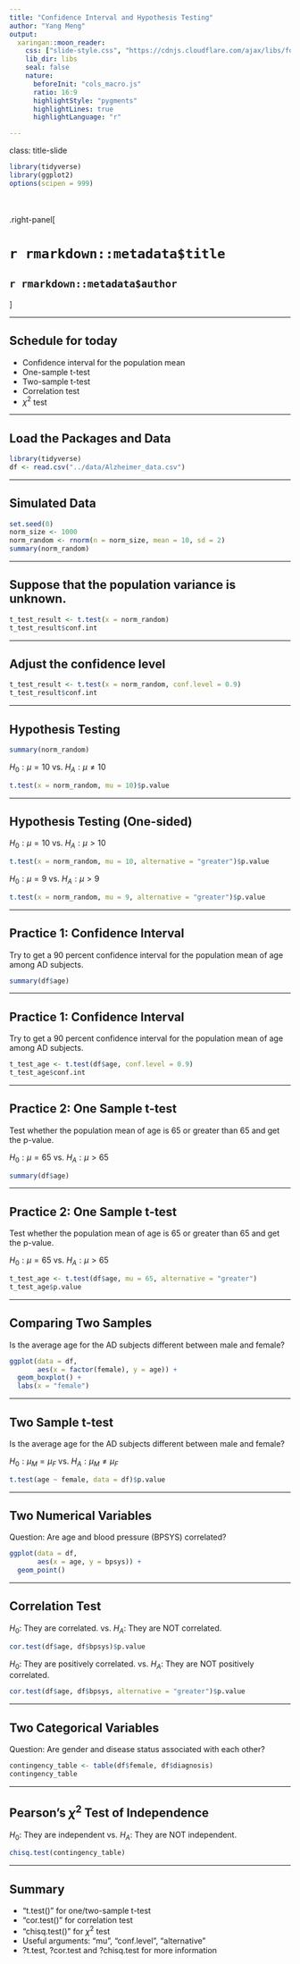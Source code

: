 ```yaml
---
title: "Confidence Interval and Hypothesis Testing"
author: "Yang Meng"
output: 
  xaringan::moon_reader:
    css: ["slide-style.css", "https://cdnjs.cloudflare.com/ajax/libs/font-awesome/5.15.3/css/all.min.css"]
    lib_dir: libs
    seal: false
    nature:
      beforeInit: "cols_macro.js"
      ratio: 16:9
      highlightStyle: "pygments"
      highlightLines: true
      highlightLanguage: "r"

---
```


class: title-slide


```r
library(tidyverse)
library(ggplot2)
options(scipen = 999)
```


<br>
<br>
.right-panel[ 

# `r rmarkdown::metadata$title`
## `r rmarkdown::metadata$author`


]


---

## Schedule for today

- Confidence interval for the population mean
- One-sample t-test
- Two-sample t-test
- Correlation test
- $\chi^2$ test

---

## Load the Packages and Data

```r
library(tidyverse)
df <- read.csv("../data/Alzheimer_data.csv")
```

---

## Simulated Data

```r
set.seed(0)
norm_size <- 1000
norm_random <- rnorm(n = norm_size, mean = 10, sd = 2)
summary(norm_random)
```

---

## Suppose that the population variance is unknown.

```r
t_test_result <- t.test(x = norm_random)
t_test_result$conf.int
```

---

## Adjust the confidence level

```r
t_test_result <- t.test(x = norm_random, conf.level = 0.9)
t_test_result$conf.int
```

---

## Hypothesis Testing

```r
summary(norm_random)
```

$H_0:\mu=10$ vs. $H_A:\mu\neq10$
```r
t.test(x = norm_random, mu = 10)$p.value
```

---

## Hypothesis Testing (One-sided)

$H_0:\mu=10$ vs. $H_A:\mu>10$
```r
t.test(x = norm_random, mu = 10, alternative = "greater")$p.value
```

$H_0:\mu=9$ vs. $H_A:\mu>9$

```r
t.test(x = norm_random, mu = 9, alternative = "greater")$p.value
```

---

## Practice 1: Confidence Interval

Try to get a 90 percent confidence interval for the population mean of age among AD subjects.

```r
summary(df$age)
```

---

## Practice 1: Confidence Interval

Try to get a 90 percent confidence interval for the population mean of age among AD subjects.

```r
t_test_age <- t.test(df$age, conf.level = 0.9)
t_test_age$conf.int
```

---

## Practice 2: One Sample t-test

Test whether the population mean of age is 65 or greater than 65 and get the p-value.

$H_0:\mu=65$ vs. $H_A:\mu>65$

```r
summary(df$age)
```

---

## Practice 2: One Sample t-test

Test whether the population mean of age is 65 or greater than 65 and get the p-value.

$H_0:\mu=65$ vs. $H_A:\mu>65$

```r
t_test_age <- t.test(df$age, mu = 65, alternative = "greater")
t_test_age$p.value
```

---

## Comparing Two Samples

Is the average age for the AD subjects different between male and female?

```r
ggplot(data = df, 
       aes(x = factor(female), y = age)) + 
  geom_boxplot() + 
  labs(x = "female")
```


---

## Two Sample t-test

Is the average age for the AD subjects different between male and female?

$H_0:\mu_M=\mu_F$ vs. $H_A:\mu_M \neq \mu_F$ 

```r
t.test(age ~ female, data = df)$p.value
```

---

## Two Numerical Variables

Question: Are age and blood pressure (BPSYS) correlated?


```r
ggplot(data = df, 
       aes(x = age, y = bpsys)) + 
  geom_point()
```

---

## Correlation Test

$H_0:$ They are correlated. vs. $H_A:$ They are NOT correlated.

```r
cor.test(df$age, df$bpsys)$p.value
```

$H_0:$ They are positively correlated. vs. $H_A:$ They are NOT positively correlated.

```r
cor.test(df$age, df$bpsys, alternative = "greater")$p.value
```


---

## Two Categorical Variables

Question: Are gender and disease status associated with each other?

```r
contingency_table <- table(df$female, df$diagnosis)
contingency_table
```

---

## Pearson's $\chi^2$ Test of Independence

$H_0:$ They are independent vs. $H_A:$ They are NOT independent.

```r
chisq.test(contingency_table)
```



---

## Summary

- "t.test()" for one/two-sample t-test
- "cor.test()" for correlation test
- "chisq.test()" for $\chi^2$ test
- Useful arguments: "mu", "conf.level", "alternative"
- ?t.test, ?cor.test and ?chisq.test for more information


